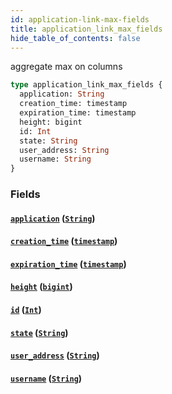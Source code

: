 ```yaml
---
id: application-link-max-fields
title: application_link_max_fields
hide_table_of_contents: false
---
```


aggregate max on columns

```graphql
type application_link_max_fields {
  application: String
  creation_time: timestamp
  expiration_time: timestamp
  height: bigint
  id: Int
  state: String
  user_address: String
  username: String
}
```

### Fields

#### [`application`](#) ([`String`](/07-graphql/scalars/string))

#### [`creation_time`](#) ([`timestamp`](/07-graphql/scalars/timestamp))

#### [`expiration_time`](#) ([`timestamp`](/07-graphql/scalars/timestamp))

#### [`height`](#) ([`bigint`](/07-graphql/scalars/bigint))

#### [`id`](#) ([`Int`](/07-graphql/scalars/int))

#### [`state`](#) ([`String`](/07-graphql/scalars/string))

#### [`user_address`](#) ([`String`](/07-graphql/scalars/string))

#### [`username`](#) ([`String`](/07-graphql/scalars/string))
